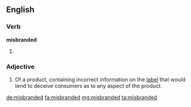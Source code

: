 ==English==

===Verb===
'''misbranded'''
# {{en-past of|misbrand}}

===Adjective===
{{en-adj}}
# {{US|legal}} Of a product, containing incorrect information on the [[label]] that would tend to deceive consumers as to any aspect of the product.

[[de:misbranded]]
[[fa:misbranded]]
[[mg:misbranded]]
[[ta:misbranded]]
